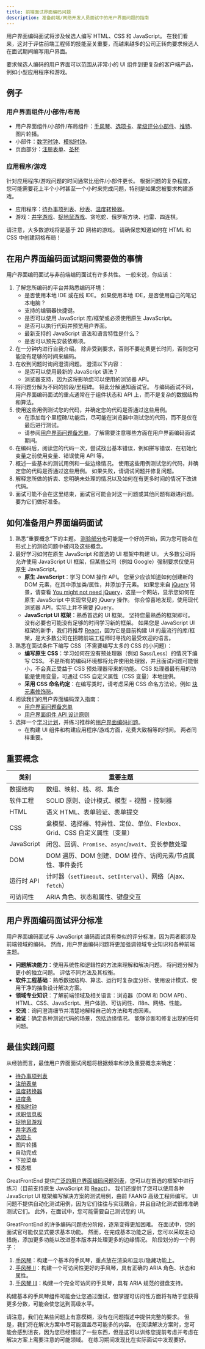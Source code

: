 ```yaml
---
title: 前端面试界面编码问题
description: 准备前端/网络开发人员面试中的用户界面问题的指南
---
```


用户界面编码面试将涉及候选人编写 HTML、CSS 和 JavaScript。 在我们看来，这对于评估前端工程师的技能至关重要，而越来越多的公司正转向要求候选人在面试期间编写用户界面。

要求候选人编码的用户界面可以范围从非常小的 UI 组件到更复杂的客户端产品，例如小型应用程序和游戏。

## 例子

### 用户界面组件/小部件/布局

-   用户界面组件/小部件/布局组件：[手风琴](/questions/user-interface/accordion)、[选项卡](/questions/user-interface/tabs)、[星级评分小部件](/questions/user-interface/star-rating)、[推特](/questions/user-interface/tweet)、图片轮播。
-   小部件：[数字时钟](/questions/user-interface/digital-clock)、[模拟时钟](/questions/user-interface/analog-clock)。
-   页面部分：[注册表单](/questions/user-interface/signup-form)、[圣杯](/questions/user-interface/holy-grail)

### 应用程序/游戏

针对应用程序/游戏问题的时间通常比组件/小部件更长。 根据问题的复杂程度，您可能需要花上半个小时甚至一个小时来完成问题，特别是如果您被要求构建游戏。

-   应用程序：[待办事项列表](/questions/user-interface/todo-list)、[秒表](/questions/user-interface/stopwatch)、[温度转换器](/questions/user-interface/temperature-converter)。
-   游戏：[井字游戏](/questions/user-interface/tic-tac-toe)、[捉地鼠游戏](/questions/user-interface/whack-a-mole)、贪吃蛇、俄罗斯方块、扫雷、四连棋。

请注意，大多数游戏将是基于 2D 网格的游戏。 请确保您知道如何在 HTML 和 CSS 中创建网格布局！

## 在用户界面编码面试期间需要做的事情

用户界面编码面试与非前端编码面试有许多共性。 一般来说，你应该：

1.  了解您所编码的平台并熟悉编码环境：
    -   是否使用本地 IDE 或在线 IDE。 如果使用本地 IDE，是否使用自己的笔记本电脑？
    -   支持的编辑器快捷键。
    -   是否可以使用 JavaScript 库/框架或必须使用原生 JavaScript。
    -   是否可以执行代码并预览用户界面。
    -   最新支持的 JavaScript 语法和语言特性是什么？
    -   是否可以预先安装依赖项。
2.  在一分钟内进行自我介绍。 除非受到要求，否则不要花费更长时间，否则您可能没有足够的时间来编码。
3.  在收到问题时询问澄清问题。 澄清以下内容：
    -   是否可以使用最新的 JavaScript 语法？
    -   浏览器支持，因为这将影响您可以使用的浏览器 API。
4.  将问题分解为不同的阶段/里程碑。 将此分解通知面试官。 与编码面试不同，用户界面编码面试的重点通常在于组件状态和 API 上，而不是复杂的数据结构和算法。
5.  使用这些用例测试您的代码，并确定您的代码是否通过这些用例。
    -   在添加每个里程碑/功能后，尽可能在浏览器中测试您的代码，而不是仅在最后进行测试。
    -   请参阅[用户界面问题备忘单](/front-end-interview-guidebook/user-interface-questions-cheatsheet)，了解需要注意哪些方面在用户界面编码面试期间。
6.  在编码后，阅读您的代码一次，尝试找出基本错误，例如拼写错误、在初始化变量之前使用变量、错误使用 API 等。
7.  概述一些基本的测试用例和一些边缘情况。 使用这些用例测试您的代码，并确定您的代码是否通过这些用例。 如果失败，请调试问题并修复问题。
8.  解释您所做的折衷、您明确未处理的情况以及如何在有更多时间的情况下改进代码。
9.  面试可能不会在这里结束，面试官可能会对这一问题或其他问题有跟进问题。 要为它们做好准备。

## 如何准备用户界面编码面试

1.  熟悉“重要概念”下的主题。 [测验部分](/front-end-interview-guidebook/quiz)也可能是一个好的开始，因为您可能会在形式上的测验问题中被问及这些概念。
2.  最好学习如何在原生 JavaScript 和首选的 UI 框架中构建 UI。 大多数公司将允许使用 JavaScript UI 框架，但某些公司（例如 Google）强制要求仅使用原生 JavaScript。
    -   **原生 JavaScript**：学习 DOM 操作 API。 您至少应该知道如何创建新的 DOM 元素，在其中添加类/属性，并添加子元素。 如果您来自 [jQuery](https://jquery.com/) 背景，请查看 [You might not need jQuery](https://youmightnotneedjquery.com)，这是一个网站，显示您如何在原生 JavaScript 中实现常见的 jQuery 操作。 你会惊喜地发现，使用现代浏览器 API，实际上并不需要 jQuery。
    -   **JavaScript UI 框架**：熟悉首选的 UI 框架。 坚持您最熟悉的框架即可。 没有必要也可能没有足够的时间学习新的框架。 如果您是 JavaScript UI 框架的新手，我们将推荐 [React](https://reactjs.org/)，因为它是目前构建 UI 的最流行的库/框架，是大多数公司在招聘前端工程师时寻找的最受欢迎的语言。
3.  熟悉在面试条件下编写 CSS（不需要编写太多的 CSS 的小问题）：
    -   **编写原生 CSS**：学习如何在没有预处理器（例如 Sass/Less）的情况下编写 CSS。 不是所有的编码环境都将允许使用处理器，并且面试问题可能很小，不会真正受益于 CSS 预处理器带来的功能。 CSS 处理器最有用的功能是使用变量，可通过 CSS 自定义属性（CSS 变量）本地提供。
    -   **采用 CSS 命名约定**：在编写类时，请考虑采用 CSS 命名方法论，例如 [块元素修饰符](https://getbem.com)。
4.  阅读我们的用户界面编码深入指南：
    -   [用户界面问题备忘单](/front-end-interview-guidebook/user-interface-questions-cheatsheet)
    -   [用户界面组件 API 设计原则](/front-end-interview-guidebook/user-interface-components-api-design-principles)
5.  选择一个[学习计划](/get-started)，并练习推荐的[用户界面编码问题](/prepare/coding)。
    -   在构建 UI 组件和构建应用程序/游戏方面，花费大致相等的时间。 两者同样重要。

## 重要概念

| 类别         | 重要主题                                             |
| ---------- | ------------------------------------------------ |
| 数据结构       | 数组、映射、栈、树、集合                                     |
| 软件工程       | SOLID 原则、设计模式、模型 - 视图 - 控制器                      |
| HTML       | 语义 HTML、表单验证、表单提交                                |
| CSS        | 盒模型、选择器、特异性、定位、单位、Flexbox、Grid、CSS 自定义属性（变量）     |
| JavaScript | 闭包、回调、`Promise`、`async`/`await`、变长参数处理           |
| DOM        | DOM 遍历、DOM 创建、DOM 操作、访问元素/节点属性、事件委托              |
| 运行时 API    | 计时器（`setTimeout`、`setInterval`）、网络（Ajax、`fetch`） |
| 可访问性       | ARIA 角色、状态和属性、键盘交互                               |

## 用户界面编码面试评分标准

用户界面编码面试与 JavaScript 编码面试具有类似的评分标准，因为两者都涉及前端领域的编码。 然而，用户界面编码问题将更加强调领域专业知识和各种前端主题。

-   **问题解决能力**：使用系统性和逻辑性的方法来理解和解决问题。 将问题分解为更小的独立问题。 评估不同方法及其权衡。
-   **软件工程基础**：熟悉数据结构、算法、运行时复杂度分析、使用设计模式、使用干净的抽象设计解决方案。
-   **领域专业知识**：了解前端领域及相关语言：浏览器（DOM 和 DOM API）、HTML、CSS、JavaScript、用户体验、可访问性、i18n、网络、性能。
-   **交流**：询问澄清细节并清楚地解释自己的方法和考虑因素。
-   **验证**：确定各种测试代码的场景，包括边缘情况。 能够诊断和修复出现的任何问题。

## 最佳实践问题

从经验而言，最佳用户界面面试问题将根据频率和涉及重要概念来确定：

-   [待办事项列表](/questions/user-interface/todo-list)
-   [注册表单](/questions/user-interface/signup-form)
-   [温度转换器](/questions/user-interface/temperature-converter)
-   [进度条](/questions/user-interface/progress-bar)
-   [模拟时钟](/questions/user-interface/analog-clock)
-   [求职信息板](/questions/user-interface/job-board)
-   [捉地鼠游戏](/questions/user-interface/whack-a-mole)
-   [井字游戏](/questions/user-interface/tic-tac-toe)
-   [选项卡](/questions/user-interface/tabs)
-   图片轮播
-   自动完成
-   下拉菜单
-   模态框

GreatFrontEnd 提供[广泛的用户界面编码问题列表](/prepare/coding)，您可以在首选的框架中进行练习（目前支持原生 JavaScript 和 [React](https://reactjs.org/)）。 我们还提供了您可以使用各种 JavaScript UI 框架编写解决方案的测试用例，由前 FAANG 高级工程师编写。 UI 问题不提供自动化测试用例，因为它们往往与实现耦合，并且自动化测试很难准确测试它们。 此外，在面试中，您可能需要自己测试您的 UI。

GreatFrontEnd 的许多编码问题也分阶段，逐渐变得更加困难。 在面试中，您的面试官可能仅显式要求基本功能。 然而，在完成基本功能之后，您可以采取主动措施，添加更多功能以改进基本版本并处理更多的边缘情况。 阶段划分的一个例子：

1.  [手风琴](/questions/user-interface/accordion)：构建一个基本的手风琴，重点放在渲染和显示/隐藏功能上。
2.  [手风琴 II](/questions/user-interface/accordion-ii)：构建一个可访问性更好的手风琴，具有正确的 ARIA 角色、状态和属性。
3.  [手风琴 III](/questions/user-interface/accordion-iii)：构建一个完全可访问的手风琴，具有 ARIA 规范的键盘支持。

构建基本的手风琴组件可能会让您通过面试，但掌握可访问性方面将有助于您获得更多分数，可能会使您达到高级水平。

请注意，我们在某些问题上有意模糊，没有在问题描述中提供完整的要求。 但是，我们将在解决方案中尽可能涵盖尽可能多的内容。 在阅读解决方案时，您可能会感到沮丧，因为您已经错过了一些东西，但是这可以训练您提前考虑并考虑在解决方案上需要注意的可能领域。 在练习期间发现比在实际面试中发现要好。
